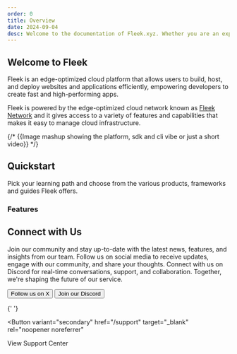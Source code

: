 ```yaml
---
order: 0
title: Overview
date: 2024-09-04
desc: Welcome to the documentation of Fleek.xyz. Whether you are an expert or an absolute beginner, you'll find your answers here.
---
```



## Welcome to Fleek

Fleek is an edge-optimized cloud platform that allows users to build, host, and deploy websites and applications efficiently, empowering developers to create fast and high-performing apps.

Fleek is powered by the edge-optimized cloud network known as [Fleek Network](/docs/infrastructure/) and it gives access to a variety of features and capabilities that makes it easy to manage cloud infrastructure.

{/* {{Image mashup showing the platform, sdk and cli vibe or just a short video}} */}

<div className="my-12 bg-gray-dark-6 p-[1px]" />

## Quickstart

Pick your learning path and choose from the various products, frameworks and guides Fleek offers.

### Features

<div className='grid grid-cols-1 lg:grid-cols-2 gap-12 mb-12'>

<DocIntroCard title="Projects" href="/docs/other_features/projects" />
<DocIntroCard title="Deployments" href="/docs/other_features/deployments" />
<DocIntroCard title="Git Integrations" href="/docs/other_features/git_integrations" />
<DocIntroCard title="Domains" href="/docs/other_features/domains" />
<DocIntroCard title="Security with 2FA" href="/docs/other_features/security-with-2fa" />
<DocIntroCard title="Gateways" href="/docs/other_features/gateways" />
<DocIntroCard title="Personal Access Token" href="/docs/other_features/pat" />
<DocIntroCard title="Accounts" href="/docs/other_features/accounts" />
<DocIntroCard title="Applications" href="/docs/other_features/applications" />
<DocIntroCard title="Billing" href="/docs/other_features/billing" />
</div>

<div className="my-12 bg-gray-dark-6 p-[1px]" />

## Connect with Us

Join our community and stay up-to-date with the latest news, features, and insights from our team. Follow us on social media to receive updates, engage with our community, and share your thoughts. Connect with us on Discord for real-time conversations, support, and collaboration. Together, we're shaping the future of our service.

<div className="justify-left mb-32 mt-12 flex flex-col gap-16 sm:flex-row">
  <Button
    variant="secondary"
    href="https://x.com/fleek"
    target="_blank"
    rel="noopener noreferrer"
  >
    Follow us on X
  </Button>
  <Button
    variant="secondary"
    href="https://discord.gg/fleek"
    target="_blank"
    rel="noopener noreferrer"
  >
    Join our Discord
  </Button>

{' '}

<Button
  variant="secondary"
  href="/support"
  target="_blank"
  rel="noopener noreferrer"
>
  View Support Center
</Button>

</div>
